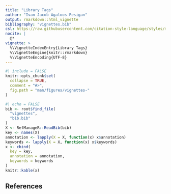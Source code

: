```yaml
---
title: "Library Tags"
author: "Ivan Jacob Agaloos Pesigan"
output: rmarkdown::html_vignette
bibliography: "vignettes.bib"
csl: https://raw.githubusercontent.com/citation-style-language/styles/master/apa.csl
nocite: |
  @*
vignette: >
  %\VignetteIndexEntry{Library Tags}
  %\VignetteEngine{knitr::rmarkdown}
  %\VignetteEncoding{UTF-8}
---
```


```r
#| include = FALSE
knitr::opts_chunk$set(
  collapse = TRUE,
  comment = "#>",
  fig.path = "man/figures/vignettes-"
)
```

```r
#| echo = FALSE
bib <- root$find_file(
  "vignettes",
  "bib.bib"
)
X <- RefManageR::ReadBib(bib)
key <- names(X)
annotation <- lapply(X = X, function(x) x$annotation)
keywords <- lapply(X = X, function(x) x$keywords)
x <- cbind(
  key = key,
  annotation = annotation,
  keywords = keywords
)
knitr::kable(x)
```

## References
